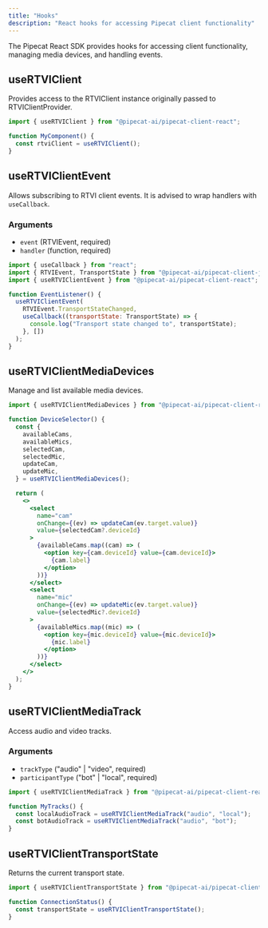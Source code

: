 ```yaml
---
title: "Hooks"
description: "React hooks for accessing Pipecat client functionality"
---
```


The Pipecat React SDK provides hooks for accessing client functionality, managing media devices, and handling events.

## useRTVIClient

Provides access to the RTVIClient instance originally passed to RTVIClientProvider.

```jsx
import { useRTVIClient } from "@pipecat-ai/pipecat-client-react";

function MyComponent() {
  const rtviClient = useRTVIClient();
}
```

## useRTVIClientEvent

Allows subscribing to RTVI client events. It is advised to wrap handlers with `useCallback`.

### Arguments

- `event` (RTVIEvent, required)
- `handler` (function, required)

```jsx
import { useCallback } from "react";
import { RTVIEvent, TransportState } from "@pipecat-ai/pipecat-client-js";
import { useRTVIClientEvent } from "@pipecat-ai/pipecat-client-react";

function EventListener() {
  useRTVIClientEvent(
    RTVIEvent.TransportStateChanged,
    useCallback((transportState: TransportState) => {
      console.log("Transport state changed to", transportState);
    }, [])
  );
}
```

## useRTVIClientMediaDevices

Manage and list available media devices.

```jsx
import { useRTVIClientMediaDevices } from "@pipecat-ai/pipecat-client-react";

function DeviceSelector() {
  const {
    availableCams,
    availableMics,
    selectedCam,
    selectedMic,
    updateCam,
    updateMic,
  } = useRTVIClientMediaDevices();

  return (
    <>
      <select
        name="cam"
        onChange={(ev) => updateCam(ev.target.value)}
        value={selectedCam?.deviceId}
      >
        {availableCams.map((cam) => (
          <option key={cam.deviceId} value={cam.deviceId}>
            {cam.label}
          </option>
        ))}
      </select>
      <select
        name="mic"
        onChange={(ev) => updateMic(ev.target.value)}
        value={selectedMic?.deviceId}
      >
        {availableMics.map((mic) => (
          <option key={mic.deviceId} value={mic.deviceId}>
            {mic.label}
          </option>
        ))}
      </select>
    </>
  );
}
```

## useRTVIClientMediaTrack

Access audio and video tracks.

### Arguments

- `trackType` ("audio" | "video", required)
- `participantType` ("bot" | "local", required)

```jsx
import { useRTVIClientMediaTrack } from "@pipecat-ai/pipecat-client-react";

function MyTracks() {
  const localAudioTrack = useRTVIClientMediaTrack("audio", "local");
  const botAudioTrack = useRTVIClientMediaTrack("audio", "bot");
}
```

## useRTVIClientTransportState

Returns the current transport state.

```jsx
import { useRTVIClientTransportState } from "@pipecat-ai/pipecat-client-react";

function ConnectionStatus() {
  const transportState = useRTVIClientTransportState();
}
```
